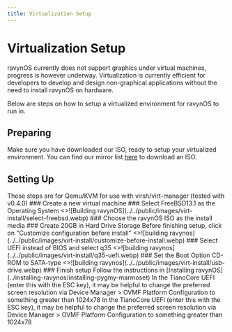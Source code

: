 ```yaml
---
title: Virtualization Setup
---
```



# Virtualization Setup
ravynOS currently does not support graphics under virtual machines, progress is however underway.
Virtualization is currently efficient for developers to develop and design non-graphical applications without the need to install ravynOS on hardware.

Below are steps on how to setup a virtualized environment for ravynOS to run in.


## Preparing

Make sure you have downloaded our ISO, ready to setup your virtualized environment. You can find our mirror list [here](/download/mirror-list) to download an ISO.

## Setting Up

<Callout type="warning" emoji="⚠️">
  These steps are for Qemu/KVM for use with virsh/virt-manager (tested with v0.4.0)
</Callout>
<Steps>
### Create a new virtual machine
### Select FreeBSD13.1 as the Operating System
<>![Building ravynOS](../../public/images/virt-install/select-freebsd.webp)</>
### Choose the ravynOS ISO as the install media
### Create 20GB in Hard Drive Storage
<Callout type="error" emoji="🚫">
  Before finishing setup, click on "Customize configuration before install" 
<>![building ravynos](../../public/images/virt-install/customize-before-install.webp)</>
</Callout>
### Select UEFI instead of BIOS and select q35
<>![building ravynos](../../public/images/virt-install/q35-uefi.webp)</>
### Set the Boot Option CD-ROM to SATA-type
<>![building ravynos](../../public/images/virt-install/usb-drive.webp)</>
### Finish setup
<Callout>
Follow the instructions in [Installing ravynOS](../installing-ravynos/installing-pygmy-marmoset)
</Callout>
</Steps>

<Callout type="warning" emoji="⚠️">
In the TianoCore UEFI (enter this with the ESC key), it may be helpful to change the preferred screen resolution via Device Manager > OVMF Platform Configuration to something greater than 1024x78
</Callout>

<Callout type="info" emoji="ℹ️">
In the TianoCore UEFI (enter this with the ESC key), it may be helpful to change the preferred screen resolution via Device Manager > OVMF Platform Configuration to something greater than 1024x78
</Callout>
